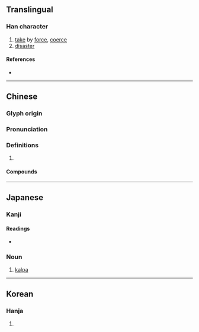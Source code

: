 {{character info/new}}
{{also|刦}}
==Translingual==

===Han character===
{{Han char|rn=19|rad=力|as=05|sn=7|four=47720|canj=GIKS,XGIKS|ids=⿰去力}}

# [[take]] by [[force]], [[coerce]]
# [[disaster]]

====References====
* {{Han ref|kx=0146.300|dkj=02316|dj=0331.030|hdz=10367.120|uh=52AB|ud=21163|bh=A754|bd=42836}}

----

==Chinese==
{{zh-forms}}

===Glyph origin===
{{Han etym}}

===Pronunciation===
{{zh-pron
|m=jié
|c=gip3
|h=pfs=kiap
|mn=kiap
|mc=y
|oc=y
|cat=
}}

===Definitions===
{{zh-hanzi}}

# {{rfdef|zh}}

====Compounds====
{{zh-der|乘火打劫|偷營劫寨|剽劫|劫制|劫劫|劫匪|劫囚|劫奪|劫婚|劫富濟貧|劫寨|劫後餘燼|劫後餘生|劫持|劫掠|劫數|劫機|劫殺|劫法場|劫灰|劫營|劫牢|劫獄|劫略|劫盜|劫盟|劫財|劫運|劫難|劫餘|在劫難逃|塵劫|大劫|小劫|巴劫|巴巴劫劫|忙劫|忙劫劫|忙忙劫劫|打劫|打家劫盜|打家劫舍|換劫|搜劫|搶劫|攔劫|昆池劫灰|桃花劫|歷劫|歷劫歸來|永劫|波波劫劫|洗劫|浩劫|火劫|焚劫|生關死劫|盜劫|萬劫|萬劫不復|空劫|行劫|要劫|趁哄打劫|趁火打劫|趁火搶劫|路劫|遭劫|邀劫}}

----

==Japanese==

===Kanji===
{{ja-kanji|grade=|rs=力05}}

====Readings====
{{ja-kanjitab|こう|yomi=o}}
* {{ja-readings|goon=[[こう]] (kō) < こふ (kofu)|kanon=[[きょう]] (kyō)|kanyoon=[[ごう]] (gō) < ごふ (gofu)|kun=[[おびやかす]] (obiyakasu)}}

===Noun===
{{ja-noun|こう|hhira=こふ}}

# {{lb|ja|Buddhism|sort=こう}} [[kalpa]]

----

==Korean==

===Hanja===
{{ko-hanja|hangeul=겁|rv=geop|mr=kŏp}}

# {{defn|lang=ko|sort=力05}}